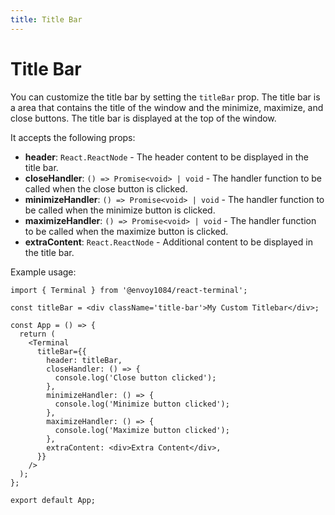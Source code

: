 ```yaml
---
title: Title Bar
---
```


# Title Bar

You can customize the title bar by setting the `titleBar` prop. The title bar is a area that contains the title of the window and the minimize, maximize, and close buttons. The title bar is displayed at the top of the window.

It accepts the following props:

- **header**: `React.ReactNode` - The header content to be displayed in the title bar.
- **closeHandler**: `() => Promise<void> | void` - The handler function to be called when the close button is clicked.
- **minimizeHandler**: `() => Promise<void> | void` - The handler function to be called when the minimize button is clicked.
- **maximizeHandler**: `() => Promise<void> | void` - The handler function to be called when the maximize button is clicked.
- **extraContent**: `React.ReactNode` - Additional content to be displayed in the title bar.

Example usage:

```tsx
import { Terminal } from '@envoy1084/react-terminal';

const titleBar = <div className='title-bar'>My Custom Titlebar</div>;

const App = () => {
  return (
    <Terminal
      titleBar={{
        header: titleBar,
        closeHandler: () => {
          console.log('Close button clicked');
        },
        minimizeHandler: () => {
          console.log('Minimize button clicked');
        },
        maximizeHandler: () => {
          console.log('Maximize button clicked');
        },
        extraContent: <div>Extra Content</div>,
      }}
    />
  );
};

export default App;
```
